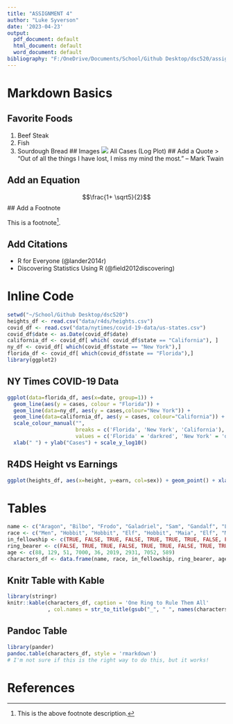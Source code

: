 ```yaml
---
title: "ASSIGNMENT 4"
author: "Luke Syverson"
date: '2023-04-23'
output:
  pdf_document: default
  html_document: default
  word_document: default
bibliography: "F:/OneDrive/Documents/School/Github Desktop/dsc520/assignments/assignment04/bibliography.bib"
---
```


# Markdown Basics

## Favorite Foods
  1) Beef Steak
  2) Fish
  3) Sourdough Bread
## Images
![](~/School/Github Desktop/dsc520/completed/assignment04/plots)
All Cases (Log Plot)
## Add a Quote
> “Out of all the things I have lost, I miss my mind the most.” -- Mark Twain

## Add an Equation
$$\frac{1+ \sqrt5}{2}$$
## Add a Footnote

This is a footnote[^1].

[^1]:This is the above footnote description.

## Add Citations

* R for Everyone (@lander2014r)
* Discovering Statistics Using R (@field2012discovering)

# Inline Code
```r
setwd("~/School/Github Desktop/dsc520")
heights_df <- read.csv("data/r4ds/heights.csv")
covid_df <- read.csv("data/nytimes/covid-19-data/us-states.csv")
covid_df$date <- as.Date(covid_df$date)
california_df <- covid_df[ which( covid_df$state == "California"), ]
ny_df <- covid_df[ which(covid_df$state == "New York"),]
florida_df <- covid_df[ which(covid_df$state == "Florida"),]
library(ggplot2)
```
## NY Times COVID-19 Data
```r
ggplot(data=florida_df, aes(x=date, group=1)) +
  geom_line(aes(y = cases, colour = "Florida")) +
  geom_line(data=ny_df, aes(y = cases,colour="New York")) +
  geom_line(data=california_df, aes(y = cases, colour="California")) +
  scale_colour_manual("",
                      breaks = c('Florida', 'New York', 'California'),
                      values = c('Florida' = 'darkred', 'New York' = 'darkgreen', 'California' = 'steelblue')) +
  xlab(" ") + ylab("Cases") + scale_y_log10()
```
## R4DS Height vs Earnings
```r
ggplot(heights_df, aes(x=height, y=earn, col=sex)) + geom_point() + xlab("Height") + ylab("Earnings") + ggtitle('Height vs. Earnings')
```
# Tables
```r
name <- c("Aragon", "Bilbo", "Frodo", "Galadriel", "Sam", "Gandalf", "Legolas", "Sauron", "Gollum")
race <- c("Men", "Hobbit", "Hobbit", "Elf", "Hobbit", "Maia", "Elf", "Maia", "Hobbit")
in_fellowship <- c(TRUE, FALSE, TRUE, FALSE, TRUE, TRUE, TRUE, FALSE, FALSE)
ring_bearer <- c(FALSE, TRUE, TRUE, FALSE, TRUE, TRUE, FALSE, TRUE, TRUE)
age <- c(88, 129, 51, 7000, 36, 2019, 2931, 7052, 589)
characters_df <- data.frame(name, race, in_fellowship, ring_bearer, age)
```
## Knitr Table with Kable
```r
library(stringr)
knitr::kable(characters_df, caption = 'One Ring to Rule Them All'
             , col.names = str_to_title(gsub("_", " ", names(characters_df))))
```
## Pandoc Table
```r
library(pander)
pandoc.table(characters_df, style = 'rmarkdown')
# I'm not sure if this is the right way to do this, but it works!
```
# References